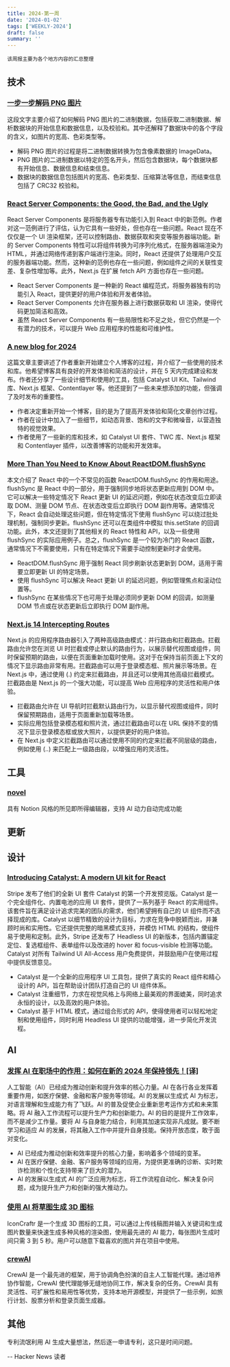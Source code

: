 ```yaml
---
title: 2024-第一周
date: '2024-01-02'
tags: ['WEEKLY-2024']
draft: false
summary: ''
---
```


`该周报主要为各个地方内容的汇总整理`

<TOCInlineWithSticky toc={props.toc} />

## 技术

### [一步一步解码 PNG 图片](https://vivaxyblog.github.io/2019/12/07/decode-a-png-image-with-javascript-cn.html)

这段文字主要介绍了如何解码 PNG 图片的二进制数据，包括获取二进制数据、解析数据块的开始信息和数据信息，以及校验和。其中还解释了数据块中的各个字段的含义，如图片的宽高、色彩类型等。

- 解码 PNG 图片的过程是将二进制数据转换为包含像素数据的 ImageData。
- PNG 图片的二进制数据以特定的签名开头，然后包含数据块，每个数据块都有开始信息、数据信息和结束信息。
- 数据块的数据信息包括图片的宽高、色彩类型、压缩算法等信息，而结束信息包括了 CRC32 校验和。

### [React Server Components: the Good, the Bad, and the Ugly](https://www.mayank.co/blog/react-server-components/)

React Server Components 是将服务器专有功能引入到 React 中的新范例。作者对这一范例进行了评估，认为它具有一些好处，但也存在一些问题。React 现在不仅仅是一个 UI 渲染框架，还可以控制路由、数据获取和突变等服务器端功能。新的 Server Components 特性可以将组件转换为可序列化格式，在服务器端渲染为 HTML，并通过网络传递到客户端进行渲染。同时，React 还提供了处理用户交互的服务器端功能。然而，这种新的范例也存在一些问题，例如组件之间的关联性变差、复杂性增加等。此外，Next.js 在扩展 fetch API 方面也存在一些问题。

- React Server Components 是一种新的 React 编程范式，将服务器独有的功能引入 React，提供更好的用户体验和开发者体验。
- React Server Components 允许在服务器上进行数据获取和 UI 渲染，使得代码更加简洁和高效。
- 虽然 React Server Components 有一些局限性和不足之处，但它仍然是一个有潜力的技术，可以提升 Web 应用程序的性能和可维护性。

### [A new blog for 2024](https://chrisnicholas.dev/blog/a-new-blog-for-2024)

这篇文章主要讲述了作者重新开始建立个人博客的过程，并介绍了一些使用的技术和库。他希望博客具有良好的开发体验和简洁的设计，并在 5 天内完成建设和发布。作者还分享了一些设计细节和使用的工具，包括 Catalyst UI Kit、Tailwind 库、Next.js 框架、Contentlayer 等。他还提到了一些未来想添加的功能，但强调了及时发布的重要性。

- 作者决定重新开始一个博客，目的是为了提高开发体验和简化文章创作过程。
- 作者在设计中加入了一些细节，如动态背景、饱和的文字和微噪音，以营造独特的视觉效果。
- 作者使用了一些新的库和技术，如 Catalyst UI 套件、TWC 库、Next.js 框架和 Contentlayer 插件，以改善博客的功能和开发效率。

### [More Than You Need to Know About ReactDOM.­flushSync](https://julesblom.com/writing/flushsync)

本文介绍了 React 中的一个不常见的函数 ReactDOM.flushSync 的作用和用途。flushSync 是 React 中的一部分，用于强制同步地将状态更新应用到 DOM 中。它可以解决一些特定情况下 React 更新 UI 的延迟问题，例如在状态改变后立即读取 DOM、测量 DOM 节点、在状态改变后立即执行 DOM 副作用等。通常情况下，React 会自动处理这些问题，但在特定情况下使用 flushSync 可以绕过批处理机制，强制同步更新。flushSync 还可以在类组件中模拟 this.setState 的回调功能。此外，本文还提到了其他相关的 React 特性和 API，以及一些使用 flushSync 的实际应用例子。总之，flushSync 是一个较为冷门的 React 函数，通常情况下不需要使用，只有在特定情况下需要手动控制更新时才会使用。

- ReactDOM.flushSync 用于强制 React 同步刷新状态更新到 DOM，适用于需要立即更新 UI 的特定场景。
- 使用 flushSync 可以解决 React 更新 UI 的延迟问题，例如管理焦点和滚动位置等。
- flushSync 在某些情况下也可用于处理必须同步更新 DOM 的回调，如测量 DOM 节点或在状态更新后立即执行 DOM 副作用。

### [Next.js 14 Intercepting Routes](https://www.builder.io/blog/nextjs-14-intercepting-routes)
Next.js 的应用程序路由器引入了两种高级路由模式：并行路由和拦截路由。拦截路由允许您在浏览 UI 时拦截或停止默认的路由行为，以展示替代视图或组件，同时保留预期的路由，以便在页面重新加载时使用。这对于在保持当前页面上下文的情况下显示路由非常有用。拦截路由可以用于登录模态框、照片展示等场景。在 Next.js 中，通过使用 (.) 约定来拦截路由，并且还可以使用其他高级拦截模式。拦截路由是 Next.js 的一个强大功能，可以提高 Web 应用程序的灵活性和用户体验。

- 拦截路由允许在 UI 导航时拦截默认路由行为，以显示替代视图或组件，同时保留预期路由，适用于页面重新加载等场景。
- 实际应用包括登录模态框和照片流，通过拦截路由可以在 URL 保持不变的情况下显示登录模态框或放大照片，以提供更好的用户体验。
- 在 Next.js 中定义拦截路由可以通过使用不同的约定来拦截不同层级的路由，例如使用 (..) 来匹配上一级路由段，以增强应用的灵活性。

## 工具

### [novel](https://github.com/steven-tey/novel)

具有 Notion 风格的所见即所得编辑器，支持 AI 动力自动完成功能

## 更新

## 设计

### [Introducing Catalyst: A modern UI kit for React](https://tailwindcss.com/blog/introducing-catalyst)

Stripe 发布了他们的全新 UI 套件 Catalyst 的第一个开发预览版。Catalyst 是一个完全组件化、内置电池的应用 UI 套件，提供了一系列基于 React 的实用组件。该套件旨在满足设计追求完美的团队的需求，他们希望拥有自己的 UI 组件而不选择现成的库。Catalyst 以细节精致的设计为目标，力求在竞争中脱颖而出，并兼顾时尚和实用性。它还提供完整的暗黑模式支持，并模仿 HTML 的结构，使组件易于使用和定制。此外，Stripe 还发布了 Headless UI 的新版本，包括内置锚定定位、复选框组件、表单组件以及改进的 hover 和 focus-visible 检测等功能。Catalyst 对所有 Tailwind UI All-Access 用户免费提供，并鼓励用户在使用过程中提供反馈意见。

- Catalyst 是一个全新的应用程序 UI 工具包，提供了真实的 React 组件和精心设计的 API，旨在帮助设计团队打造自己的 UI 组件体系。
- Catalyst 注重细节，力求在视觉风格上与网络上最美观的界面媲美，同时追求永恒的设计，以及高效的用户体验。
- Catalyst 基于 HTML 模式，通过组合形式的 API，使得使用者可以轻松地定制和使用组件，同时利用 Headless UI 提供的功能增强，进一步简化开发流程。

## AI

### [发挥 AI 在职场中的作用：如何在新的 2024 年保持领先！[译]](https://baoyu.io/translations/ai/ai-in-the-workplace-16-simple-ways-to-stay-ahead)

人工智能（AI）已经成为推动创新和提升效率的核心力量。AI 在各行各业发挥着重要作用，如医疗保健、金融和客户服务等领域。AI 的发展以生成式 AI 为标志，对语言理解和生成能力有了飞跃。AI 的普及促使企业重新思考运作方式和未来策略。将 AI 融入工作流程可以提升生产力和创新能力。AI 的目的是提升工作效率，而不是减少工作量。要将 AI 与自身能力结合，利用其加速实现非凡成就。要不断学习和适应 AI 的发展，将其融入工作中并提升自身技能。保持开放态度，敢于面对变化。

- AI 已经成为推动创新和效率提升的核心力量，影响着多个领域的变革。
- AI 在医疗保健、金融、客户服务等领域的应用，为提供更准确的诊断、实时欺诈检测和个性化支持带来了巨大的潜力。
- AI 的发展以生成式 AI 的广泛应用为标志，将工作流程自动化、解决复杂问题，成为提升生产力和创新的强大推动力。

### [使用 AI 将草图生成 3D 图标](https://iconcraftr.com/zh)

IconCraftr 是一个生成 3D 图标的工具，可以通过上传线稿图并输入关键词和生成图片数量来快速生成多种风格的渲染图，使用最先进的 AI 能力，每张图片生成时间只需 3 到 5 秒。用户可以随意下载喜欢的图片并在项目中使用。

### [crewAI](https://github.com/joaomdmoura/crewAI)

CrewAI 是一个最先进的框架，用于协调角色扮演的自主人工智能代理。通过培养协作智能，CrewAI 使代理能够无缝地协同工作，解决复杂的任务。CrewAI 具有灵活性、可扩展性和易用性等优势，支持本地开源模型，并提供了一些示例，如旅行计划、股票分析和登录页面生成器。

## 其他

专利流氓利用 AI 生成大量想法，然后逐一申请专利，这只是时间问题。

-- Hacker News 读者
